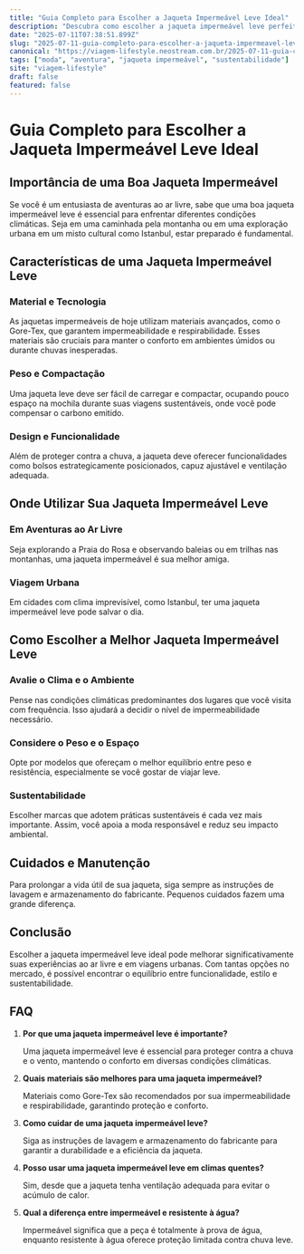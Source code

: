 ```yaml
---
title: "Guia Completo para Escolher a Jaqueta Impermeável Leve Ideal"
description: "Descubra como escolher a jaqueta impermeável leve perfeita para suas aventuras, garantindo conforto e funcionalidade em qualquer clima."
date: "2025-07-11T07:38:51.899Z"
slug: "2025-07-11-guia-completo-para-escolher-a-jaqueta-impermeavel-leve-ideal"
canonical: "https://viagem-lifestyle.neostream.com.br/2025-07-11-guia-completo-para-escolher-a-jaqueta-impermeavel-leve-ideal"
tags: ["moda", "aventura", "jaqueta impermeável", "sustentabilidade"]
site: "viagem-lifestyle"
draft: false
featured: false
---
```


# Guia Completo para Escolher a Jaqueta Impermeável Leve Ideal

## Importância de uma Boa Jaqueta Impermeável

Se você é um entusiasta de aventuras ao ar livre, sabe que uma boa jaqueta impermeável leve é essencial para enfrentar diferentes condições climáticas. Seja em uma caminhada pela montanha ou em uma exploração urbana em um misto cultural como Istanbul, estar preparado é fundamental.

## Características de uma Jaqueta Impermeável Leve

### Material e Tecnologia

As jaquetas impermeáveis de hoje utilizam materiais avançados, como o Gore-Tex, que garantem impermeabilidade e respirabilidade. Esses materiais são cruciais para manter o conforto em ambientes úmidos ou durante chuvas inesperadas.

### Peso e Compactação

Uma jaqueta leve deve ser fácil de carregar e compactar, ocupando pouco espaço na mochila durante suas viagens sustentáveis, onde você pode compensar o carbono emitido.

### Design e Funcionalidade

Além de proteger contra a chuva, a jaqueta deve oferecer funcionalidades como bolsos estrategicamente posicionados, capuz ajustável e ventilação adequada.

## Onde Utilizar Sua Jaqueta Impermeável Leve

### Em Aventuras ao Ar Livre

Seja explorando a Praia do Rosa e observando baleias ou em trilhas nas montanhas, uma jaqueta impermeável é sua melhor amiga.

### Viagem Urbana

Em cidades com clima imprevisível, como Istanbul, ter uma jaqueta impermeável leve pode salvar o dia.

## Como Escolher a Melhor Jaqueta Impermeável Leve

### Avalie o Clima e o Ambiente

Pense nas condições climáticas predominantes dos lugares que você visita com frequência. Isso ajudará a decidir o nível de impermeabilidade necessário.

### Considere o Peso e o Espaço

Opte por modelos que ofereçam o melhor equilíbrio entre peso e resistência, especialmente se você gostar de viajar leve.

### Sustentabilidade

Escolher marcas que adotem práticas sustentáveis é cada vez mais importante. Assim, você apoia a moda responsável e reduz seu impacto ambiental.

## Cuidados e Manutenção

Para prolongar a vida útil de sua jaqueta, siga sempre as instruções de lavagem e armazenamento do fabricante. Pequenos cuidados fazem uma grande diferença.

## Conclusão

Escolher a jaqueta impermeável leve ideal pode melhorar significativamente suas experiências ao ar livre e em viagens urbanas. Com tantas opções no mercado, é possível encontrar o equilíbrio entre funcionalidade, estilo e sustentabilidade.

## FAQ

1. **Por que uma jaqueta impermeável leve é importante?**

   Uma jaqueta impermeável leve é essencial para proteger contra a chuva e o vento, mantendo o conforto em diversas condições climáticas.

2. **Quais materiais são melhores para uma jaqueta impermeável?**

   Materiais como Gore-Tex são recomendados por sua impermeabilidade e respirabilidade, garantindo proteção e conforto.

3. **Como cuidar de uma jaqueta impermeável leve?**

   Siga as instruções de lavagem e armazenamento do fabricante para garantir a durabilidade e a eficiência da jaqueta.

4. **Posso usar uma jaqueta impermeável leve em climas quentes?**

   Sim, desde que a jaqueta tenha ventilação adequada para evitar o acúmulo de calor.

5. **Qual a diferença entre impermeável e resistente à água?**

   Impermeável significa que a peça é totalmente à prova de água, enquanto resistente à água oferece proteção limitada contra chuva leve.